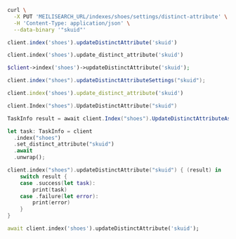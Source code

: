 <CodeGroup>

```bash cURL
curl \
  -X PUT 'MEILISEARCH_URL/indexes/shoes/settings/distinct-attribute' \
  -H 'Content-Type: application/json' \
  --data-binary '"skuid"'
```

```javascript JS
client.index('shoes').updateDistinctAttribute('skuid')
```

```python Python
client.index('shoes').update_distinct_attribute('skuid')
```

```php PHP
$client->index('shoes')->updateDistinctAttribute('skuid');
```

```java Java
client.index("shoes").updateDistinctAttributeSettings("skuid");
```

```ruby Ruby
client.index('shoes').update_distinct_attribute('skuid')
```

```go Go
client.Index("shoes").UpdateDistinctAttribute("skuid")
```

```csharp C#
TaskInfo result = await client.Index("shoes").UpdateDistinctAttributeAsync("skuid");
```

```rust Rust
let task: TaskInfo = client
  .index("shoes")
  .set_distinct_attribute("skuid")
  .await
  .unwrap();
```

```swift Swift
client.index("shoes").updateDistinctAttribute("skuid") { (result) in
    switch result {
    case .success(let task):
        print(task)
    case .failure(let error):
        print(error)
    }
}
```

```dart Dart
await client.index('shoes').updateDistinctAttribute('skuid');
```
</CodeGroup>